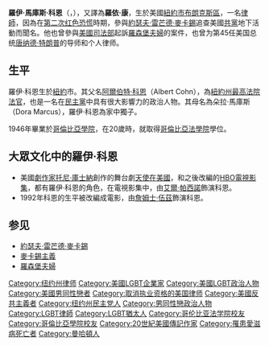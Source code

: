 {{多個問題|
{{expand|time=2012-03-21T18:22:25+00:00}}
{{unreferenced|time=2012-03-21T18:22:25+00:00}}
}}
{{Infobox person
|birthname = 羅伊·馬庫斯·科恩<br>（Roy Marcus Cohn）
| image =Roy Cohn.jpg
| image_size =
| caption = 羅依·科恩於1964年的照片
| birth_date = {{Birth date|1927|2|20}}
| birth_place = [[紐約市|紐約市]]
| death_date = {{Death date and age|1986|8|2|1927|2|20}}
| death_place = [[馬里蘭州|馬里蘭州]][[貝塞斯達_(馬里蘭州)|貝塞斯達]]
| death_cause = [[艾滋病|艾滋病]]
| known_for =[[羅森堡夫婦|羅森堡夫婦]]審判 (1951年)<br>[[約瑟夫·麥卡錫|約瑟夫·麥卡錫]]的首席法律顧問 (1953年至1954年)
| education ={{tsl|en|Horace Mann School||Horace Mann School}}<br>{{tsl|en|Fieldston School||Fieldston School}}<br>[[哥倫比亞學院|哥倫比亞學院]]<br>[[哥伦比亚法学院|哥伦比亚法学院]]
| occupation =[[律師|律師]]
| parents =Dora Marcus<br>{{tsl|en|Albert C. Cohn||Albert C. Cohn}}
}}
'''羅伊·馬庫斯·科恩'''（{{lang-en|Roy Marcus Cohn}}，{{bd|1927年|2月20日|1986年|8月2日|catIdx=Cohn, Roy Marcus}}），又譯為'''羅依·康'''，生於美國[[紐約市|紐約市]][[布朗克斯區|布朗克斯區]]，一名[[律師|律師]]，因為在[[紅色恐慌|第二次红色恐慌]]時期，參與[[約瑟夫·雷芒德·麥卡錫|約瑟夫·雷芒德·麥卡錫]]追查美國[[共黨|共黨]]地下活動而聞名。他也曾參與[[美國司法部|美國司法部]]起訴[[羅森堡夫婦|羅森堡夫婦]]的案件，也曾为第45任美国总统[[唐纳德·特朗普|唐纳德·特朗普]]的导师和个人律师。

==生平==
羅伊·科恩生於[[紐約|紐約]]市。其父名[[阿爾伯特·科恩|阿爾伯特·科恩]]（Albert Cohn），為[[紐約州最高法院|紐約州最高法院]][[法官|法官]]，也是一名在[[民主黨_(美國)|民主黨]]中具有很大影響力的政治人物。其母名為朵拉·馬庫斯（Dora Marcus），羅伊·科恩為家中獨子。

1946年畢業於[[哥倫比亞學院|哥倫比亞學院]]，在20歲時，就取得[[哥倫比亞法學院|哥倫比亞法學院]]學位。

==大眾文化中的羅伊·科恩==
*美國[[劇作家|劇作家]][[托尼·庫士納|托尼·庫士納]]創作的舞台劇[[天使在美國|天使在美國]]，和之後改編的[[HBO|HBO]][[天使在美國_(連續短劇)|電視影集]]，都有羅伊·科恩的角色，在電視影集中，由[[艾爾·帕西諾|艾爾·帕西諾]]飾演科恩。
*1992年科恩的生平被改編成電影{{tsl|en|Citizen Cohn|公民科恩}}，由[[詹姆士·伍茲|詹姆士·伍茲]]飾演科恩。

==参见==
*[[約瑟夫·雷芒德·麥卡錫|約瑟夫·雷芒德·麥卡錫]]
*[[麥卡錫主義|麥卡錫主義]]
*[[羅森堡夫婦|羅森堡夫婦]]

{{Authority control}}
{{DEFAULTSORT:Cohn,Roy}}
[[Category:纽约州律师|Category:纽约州律师]]
[[Category:美國LGBT企業家|Category:美國LGBT企業家]]
[[Category:美國LGBT政治人物|Category:美國LGBT政治人物]]
[[Category:美國男同性戀者|Category:美國男同性戀者]]
[[Category:取消执业资格的美国律师|Category:取消执业资格的美国律师]]
[[Category:美國反共主義者|Category:美國反共主義者]]
[[Category:纽约州民主党人|Category:纽约州民主党人]]
[[Category:男同性戀政治人物|Category:男同性戀政治人物]]
[[Category:LGBT律師|Category:LGBT律師]]
[[Category:LGBT猶太人|Category:LGBT猶太人]]
[[Category:哥伦比亚法学院校友|Category:哥伦比亚法学院校友]]
[[Category:哥倫比亞學院校友|Category:哥倫比亞學院校友]]
[[Category:20世紀美國傳記作家|Category:20世紀美國傳記作家]]
[[Category:罹患愛滋病死亡者|Category:罹患愛滋病死亡者]]
[[Category:曼哈頓人|Category:曼哈頓人]]